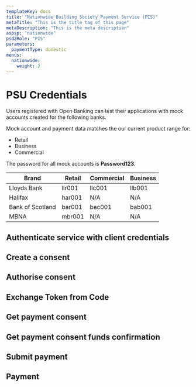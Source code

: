 ```yaml
---
templateKey: docs
title: "Nationwide Building Society Payment Service (PIS)"
metaTitle: "This is the title tag of this page"
metaDescription: "This is the meta description"
aspsp: "nationwide"
psd2Role: "PIS"
parameters:
  paymentType: domestic
menus:
  nationwide: 
    weight: 2
---
```





PSU Credentials
===============

Users registered with Open Banking can test their applications with mock accounts created for the following banks.

Mock account and payment data matches the our current product range for:

*   Retail
*   Business
*   Commercial

The password for all mock accounts is **Password123**.

|Brand|Retail|Commercial|Business|
|--- |--- |--- |--- |
|Lloyds Bank|llr001|llc001|llb001|
|Halifax|har001|N/A|N/A|
|Bank of Scotland|bar001|bac001|bab001|
|MBNA|mbr001|N/A|N/A|


  <step>

  ## Authenticate service with client credentials

  <CreateClientCredentialsToken/>
  </step>
  <step>

  ## Create a consent

  <StepInitiateOpenBankingPayment/>
  </step>
  <step>

  ## Authorise consent

  <AuthoriseOpenBankingStep/>
  </step>
  <step>

  ## Exchange Token from Code

  <CreateToken/>
  </step>
  <step>

  ## Get payment consent

  <StepGetPaymentConsent/>
  </step>
  <step>

  ## Get payment consent funds confirmation

  <StepGetPaymentConsentFundsConfirmation/>
  </step>
  <step>

  ## Submit payment

  <StepSubmitOpenBankingPayment/>
  </step>
  <step>

  ## Payment

  <StepPayment/>
  </step>